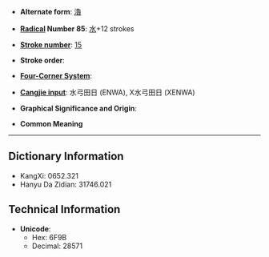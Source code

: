 * '''Alternate form''': [[瀂]]

* '''[[Wiktionary:Chinese radical index| Radical]] Number 85''': [[Wiktionary:Chinese radical index 水|水]]+12 strokes

* '''[[Wiktionary:Chinese total strokes index|Stroke number]]''': [[Wiktionary:Chinese total strokes index 15|15]]

* '''Stroke order''': 

* '''[[Wiktionary:Chinese four corner index|Four-Corner System]]''': 

* '''[[Wiktionary:Chinese Cangjie index|Cangjie input]]''': 水弓田日 (ENWA), X水弓田日 (XENWA)

* '''Graphical Significance and Origin''': 

* '''Common Meaning'''

----

== Dictionary Information ==

* KangXi: 0652.321
* Hanyu Da Zidian: 31746.021

== Technical Information ==

* '''Unicode''':
** Hex: 6F9B
** Decimal: 28571